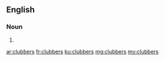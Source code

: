 ==English==

===Noun===
{{head|en|noun plural form}}

# {{plural of|clubber|lang=en}}

[[ar:clubbers]]
[[fr:clubbers]]
[[ku:clubbers]]
[[mg:clubbers]]
[[my:clubbers]]